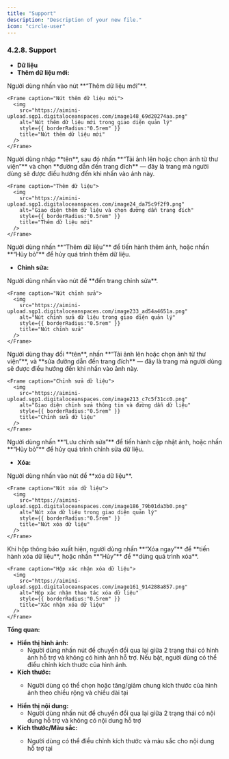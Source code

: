 ```yaml
---
title: "Support"
description: "Description of your new file."
icon: "circle-user"
---
```


### **4.2.8. Support**

- **Dữ liệu**
- **Thêm dữ liệu mới:**

<Steps>
  <Step title="Thêm dữ liệu mới">
    Người dùng nhấn vào nút **“Thêm dữ liệu mới”**.

    <Frame caption="Nút thêm dữ liệu mới">
      <img
        src="https://aimini-upload.sgp1.digitaloceanspaces.com/image148_69d20274aa.png"
        alt="Nút thêm dữ liệu mới trong giao diện quản lý"
        style={{ borderRadius:"0.5rem" }}
        title="Nút thêm dữ liệu mới"
      />
    </Frame>
  </Step>
  <Step title="Nhập thông tin và chọn ảnh">
    Người dùng nhập **tên**, sau đó nhấn **“Tải ảnh lên hoặc chọn ảnh từ thư viện”** và chọn **đường dẫn đến trang đích** — đây là trang mà người dùng sẽ được điều hướng đến khi nhấn vào ảnh này.

    <Frame caption="Thêm dữ liệu">
      <img
        src="https://aimini-upload.sgp1.digitaloceanspaces.com/image24_da75c9f2f9.png"
        alt="Giao diện thêm dữ liệu và chọn đường dẫn trang đích"
        style={{ borderRadius:"0.5rem" }}
        title="Thêm dữ liệu mới"
      />
    </Frame>
  </Step>
  <Step title="Hoàn tất hoặc hủy thao tác thêm dữ liệu">
    Người dùng nhấn **“Thêm dữ liệu”** để tiến hành thêm ảnh, hoặc nhấn **“Hủy bỏ”** để hủy quá trình thêm dữ liệu.
  </Step>
</Steps>

- **Chỉnh sửa:**

<Steps>
  <Step title="Mở trang chỉnh sửa">
    Người dùng nhấn vào nút <Icon icon="pencil" color="#cfcfcf" size={15} /> để **đến trang chỉnh sửa**.

    <Frame caption="Nút chỉnh sửa">
      <img
        src="https://aimini-upload.sgp1.digitaloceanspaces.com/image233_ad54a4651a.png"
        alt="Nút chỉnh sửa dữ liệu trong giao diện quản lý"
        style={{ borderRadius:"0.5rem" }}
        title="Nút chỉnh sửa"
      />
    </Frame>
  </Step>
  <Step title="Chỉnh sửa thông tin và đường dẫn">
    Người dùng thay đổi **tên**, nhấn **“Tải ảnh lên hoặc chọn ảnh từ thư viện”**, và **sửa đường dẫn đến trang đích** — đây là trang mà người dùng sẽ được điều hướng đến khi nhấn vào ảnh này.

    <Frame caption="Chỉnh sửa dữ liệu">
      <img
        src="https://aimini-upload.sgp1.digitaloceanspaces.com/image213_c7c5f31cc0.png"
        alt="Giao diện chỉnh sửa thông tin và đường dẫn dữ liệu"
        style={{ borderRadius:"0.5rem" }}
        title="Chỉnh sửa dữ liệu"
      />
    </Frame>
  </Step>
  <Step title="Lưu hoặc hủy chỉnh sửa">
    Người dùng nhấn **“Lưu chỉnh sửa”** để tiến hành cập nhật ảnh, hoặc nhấn **“Hủy bỏ”** để hủy quá trình chỉnh sửa dữ liệu.
  </Step>
</Steps>

- **Xóa:**

<Steps>
  <Step title="Xóa dữ liệu">
    Người dùng nhấn vào nút <Icon icon="minus" color="#cfcfcf" size={15} /> để **xóa dữ liệu**.

    <Frame caption="Nút xóa dữ liệu">
      <img
        src="https://aimini-upload.sgp1.digitaloceanspaces.com/image186_79b01da3b0.png"
        alt="Nút xóa dữ liệu trong giao diện quản lý"
        style={{ borderRadius:"0.5rem" }}
        title="Nút xóa dữ liệu"
      />
    </Frame>
  </Step>
  <Step title="Xác nhận thao tác xóa">
    Khi hộp thông báo xuất hiện, người dùng nhấn **“Xóa ngay”** để **tiến hành xóa dữ liệu**, hoặc nhấn **“Hủy”** để **dừng quá trình xóa**.

    <Frame caption="Hộp xác nhận xóa dữ liệu">
      <img
        src="https://aimini-upload.sgp1.digitaloceanspaces.com/image161_914288a857.png"
        alt="Hộp xác nhận thao tác xóa dữ liệu"
        style={{ borderRadius:"0.5rem" }}
        title="Xác nhận xóa dữ liệu"
      />
    </Frame>
  </Step>
</Steps>

**Tổng quan:**

- **Hiển thị hình ảnh:**
  - Người dùng nhấn nút <Icon icon="toggle-large-on" color="#0a06e4" size={15} /> để chuyển đổi qua lại giữa 2 trạng thái có hình ảnh hỗ trợ và không có hình ảnh hỗ trợ. Nếu bật, người dùng có thể điều chỉnh kích thước của hình ảnh.
- **Kích thước:**
  - Người dùng có thể chọn hoặc tăng/giảm chung kích thước của hình ảnh theo chiều rộng và chiều dài tại

    <Frame caption>
      <img
        src=""
        alt=""
        style={{ borderRadius:"0.5rem" }}
        title=""
      />
    </Frame>
- **Hiển thị nội dung:**
  - Người dùng nhấn nút <Icon icon="toggle-large-on" color="#0a06e4" size={15} /> để chuyển đổi qua lại giữa 2 trạng thái có nội dung hỗ trợ và không có nội dung hỗ trợ
- **Kích thước/Màu sắc:**
  - Người dùng có thể điều chỉnh kích thước và màu sắc cho nội dung hỗ trợ tại

    <Frame caption>
      <img
        src=""
        alt=""
        style={{ borderRadius:"0.5rem" }}
        title=""
      />
    </Frame>